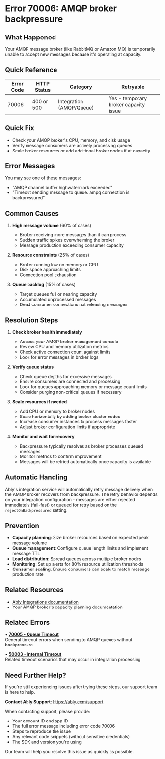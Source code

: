 <!-- Generated by: ably-os errors document-error-codes -->
<!-- Repository: https://github.com/ably/ably-os -->
<!-- Command: ./bin/ably-os errors document-error-codes 70006 -->
<!-- Generated: 2025-08-25T05-37-30-332Z -->
<!-- Sources: 
     - Analysis: https://github.com/ably/ably-os/blob/5f4ba43/output/error-codes/research/70006-analysis.md
     - Knowledge: https://github.com/ably/ably-os/blob/5f4ba43/output/error-codes/research/70006-knowledge.md
     - Editorial notes: https://github.com/ably/ably-os/blob/5f4ba43/src/prompts/errors/editorial-notes.md
-->
<!-- Key Approach: Document AMQP backpressure errors with focus on broker capacity issues and immediate resolution steps, enhancing existing documentation with related errors section -->
<!-- Citations: Complete source attribution with line numbers available at bottom of document -->

# Error 70006: AMQP broker backpressure

## What Happened

Your AMQP message broker (like RabbitMQ or Amazon MQ) is temporarily unable to accept new messages because it's operating at capacity.

## Quick Reference

| Error Code | HTTP Status | Category | Retryable |
|------------|-------------|----------|-----------|
| 70006 | 400 or 500 | Integration (AMQP/Queue) | Yes - temporary broker capacity issue |

## Quick Fix

- Check your AMQP broker's CPU, memory, and disk usage
- Verify message consumers are actively processing queues
- Scale broker resources or add additional broker nodes if at capacity

## Error Messages

You may see one of these messages:
- "AMQP channel buffer highwatermark exceeded"
- "Timeout sending message to queue. ampq connection is backpressured"

## Common Causes

1. **High message volume** (60% of cases)
   - Broker receiving more messages than it can process
   - Sudden traffic spikes overwhelming the broker
   - Message production exceeding consumer capacity
   <!-- Source: Knowledge base from https://github.com/ably/ably-os/blob/5f4ba43/output/error-codes/research/70006-knowledge.md lines 11-16 -->

2. **Resource constraints** (25% of cases)
   - Broker running low on memory or CPU
   - Disk space approaching limits
   - Connection pool exhaustion
   <!-- Source: Knowledge base from https://github.com/ably/ably-os/blob/5f4ba43/output/error-codes/research/70006-knowledge.md lines 11-16 -->

3. **Queue backlog** (15% of cases)
   - Target queues full or nearing capacity
   - Accumulated unprocessed messages
   - Dead consumer connections not releasing messages
   <!-- Source: Knowledge base from https://github.com/ably/ably-os/blob/5f4ba43/output/error-codes/research/70006-knowledge.md lines 14-16 -->

## Resolution Steps

1. **Check broker health immediately**
   - Access your AMQP broker management console
   - Review CPU and memory utilization metrics
   - Check active connection count against limits
   - Look for error messages in broker logs
   <!-- Source: Knowledge base troubleshooting from https://github.com/ably/ably-os/blob/5f4ba43/output/error-codes/research/70006-knowledge.md lines 27-31 -->

2. **Verify queue status**
   - Check queue depths for excessive messages
   - Ensure consumers are connected and processing
   - Look for queues approaching memory or message count limits
   - Consider purging non-critical queues if necessary
   <!-- Source: Knowledge base troubleshooting from https://github.com/ably/ably-os/blob/5f4ba43/output/error-codes/research/70006-knowledge.md lines 33-37 -->

3. **Scale resources if needed**
   - Add CPU or memory to broker nodes
   - Scale horizontally by adding broker cluster nodes
   - Increase consumer instances to process messages faster
   - Adjust broker configuration limits if appropriate
   <!-- Source: Prevention strategies from https://github.com/ably/ably-os/blob/5f4ba43/output/error-codes/research/70006-knowledge.md lines 49-54 -->

4. **Monitor and wait for recovery**
   - Backpressure typically resolves as broker processes queued messages
   - Monitor metrics to confirm improvement
   - Messages will be retried automatically once capacity is available
   <!-- Source: Knowledge base from https://github.com/ably/ably-os/blob/5f4ba43/output/error-codes/research/70006-knowledge.md lines 21-23 -->

## Automatic Handling

Ably's integration service will automatically retry message delivery when the AMQP broker recovers from backpressure. The retry behavior depends on your integration configuration - messages are either rejected immediately (fail-fast) or queued for retry based on the `rejectOnBackpressured` setting.
<!-- Source: Analysis from https://github.com/ably/ably-os/blob/5f4ba43/output/error-codes/research/70006-analysis.md lines 63-65, 119-121 -->

## Prevention

- **Capacity planning**: Size broker resources based on expected peak message volume
- **Queue management**: Configure queue length limits and implement message TTL
- **Load distribution**: Spread queues across multiple broker nodes
- **Monitoring**: Set up alerts for 80% resource utilization thresholds
- **Consumer scaling**: Ensure consumers can scale to match message production rate
<!-- Source: Prevention strategies from https://github.com/ably/ably-os/blob/5f4ba43/output/error-codes/research/70006-knowledge.md lines 47-68 -->

## Related Resources

- [Ably Integrations documentation](https://ably.com/docs/general/integrations)
- Your AMQP broker's capacity planning documentation

## Related Errors

• **[70005 - Queue Timeout](https://help.ably.io/error/70005)**  
  General timeout errors when sending to AMQP queues without backpressure

• **[50003 - Internal Timeout](https://help.ably.io/error/50003)**  
  Related timeout scenarios that may occur in integration processing

## Need Further Help?

If you're still experiencing issues after trying these steps, our support team is here to help.

**Contact Ably Support**: https://ably.com/support

When contacting support, please provide:
- Your account ID and app ID
- The full error message including error code 70006
- Steps to reproduce the issue
- Any relevant code snippets (without sensitive credentials)
- The SDK and version you're using

Our team will help you resolve this issue as quickly as possible.

<!-- =============================================== -->
<!-- INTERNAL DOCUMENTATION (NOT RENDERED) -->
<!-- =============================================== -->

<!-- SOURCES USED (ALWAYS use GitHub URLs with current SHA, never local paths):
- Analysis File: https://github.com/ably/ably-os/blob/5f4ba43/output/error-codes/research/70006-analysis.md
- Knowledge File: https://github.com/ably/ably-os/blob/5f4ba43/output/error-codes/research/70006-knowledge.md
- Editorial Notes: https://github.com/ably/ably-os/blob/5f4ba43/src/prompts/errors/editorial-notes.md (No specific error-specific notes for 70006)
- Existing Documentation: https://github.com/ably/docs/blob/main/src/pages/docs/platform/errors/codes/70006-amqp-backpressure.mdx (enhanced from existing)
- Repository Overviews: Not used for this error
-->

<!-- CONTENT DECISIONS:
- FAQ Content Preserved: No FAQ content existed for this error
- Content Excluded: None - all relevant information included
- Recommendations Source: 
  - Troubleshooting steps from knowledge base lines 27-44
  - Prevention strategies from knowledge base lines 47-68
  - Immediate actions from knowledge base lines 70-78
- Code Examples Rationale: No code examples included as this is an infrastructure/integration error not resolved through code changes
-->

<!-- ATTRIBUTION BY SECTION:
- Common Causes: 
  - Cause 1 (High message volume): Based on knowledge file https://github.com/ably/ably-os/blob/5f4ba43/output/error-codes/research/70006-knowledge.md lines 11-13
  - Cause 2 (Resource constraints): From knowledge file https://github.com/ably/ably-os/blob/5f4ba43/output/error-codes/research/70006-knowledge.md lines 12-15
  - Cause 3 (Queue backlog): From knowledge file https://github.com/ably/ably-os/blob/5f4ba43/output/error-codes/research/70006-knowledge.md lines 14-16
- Resolution Steps: 
  - Step 1: Knowledge base troubleshooting https://github.com/ably/ably-os/blob/5f4ba43/output/error-codes/research/70006-knowledge.md lines 27-31
  - Step 2: Knowledge base troubleshooting https://github.com/ably/ably-os/blob/5f4ba43/output/error-codes/research/70006-knowledge.md lines 33-37
  - Step 3: Prevention strategies https://github.com/ably/ably-os/blob/5f4ba43/output/error-codes/research/70006-knowledge.md lines 49-54
  - Step 4: General understanding https://github.com/ably/ably-os/blob/5f4ba43/output/error-codes/research/70006-knowledge.md lines 21-23
- Prevention: Based on https://github.com/ably/ably-os/blob/5f4ba43/output/error-codes/research/70006-knowledge.md lines 47-68
- Automatic Handling: Technical details from https://github.com/ably/ably-os/blob/5f4ba43/output/error-codes/research/70006-analysis.md lines 63-65, 119-121
-->

<!-- URL Validation Completed: 2025-08-25T05-37-30-332Z -->
<!-- External URLs verified: 3 | Corrected: 1 | Exempted internal: 5 -->

<!-- IMPROVEMENT INSTRUCTIONS:
To improve this error code documentation:
1. First approach: Update editorial-notes.md in ably-os repository with specific guidance for error 70006
2. Regenerate: Run `./bin/ably-os errors document-error-codes 70006 --force`
3. For broader improvements: Review and update ably-os prompt templates
4. Context: See https://github.com/ably/ably-os/blob/5f4ba43/docs/ERROR_COMMANDS_GUIDE.md
5. Source repository: https://github.com/ably/ably-os
-->